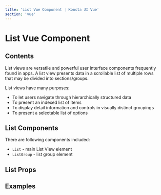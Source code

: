 ```yaml
---
title: 'List Vue Component | Konsta UI Vue'
section: 'vue'
---
```



# List Vue Component

## Contents

List views are versatile and powerful user interface components frequently found in apps. A list view presents data in a scrollable list of multiple rows that may be divided into sections/groups.

List views have many purposes:

- To let users navigate through hierarchically structured data
- To present an indexed list of items
- To display detail information and controls in visually distinct groupings
- To present a selectable list of options

## List Components

There are following components included:

- `List` - main List View element
- `ListGroup` - list group element

## List Props

<ListProps />

## Examples

<ListExample />
